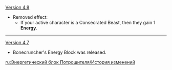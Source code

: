 {{Change History/Header}}
[[Version 4.8]]
* Removed effect:
** If your active character is a Consecrated Beast, then they gain 1 '''Energy'''. 
----
[[Version 4.7]]
* Bonecruncher's Energy Block was released.
<noinclude>
[[ru:Энергетический блок Потрошителя/История изменений]]
</noinclude>